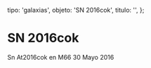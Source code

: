 
  tipo: 'galaxias',
  objeto: 'SN 2016cok',
  titulo: '',
};

# SN 2016cok

<Imagen
  src="registro/sn2016-cok_20160530_1_m66m65_20160530_i881.jpg"
  fecha="20160530"
/>

Sn At2016cok en M66 30 Mayo 2016